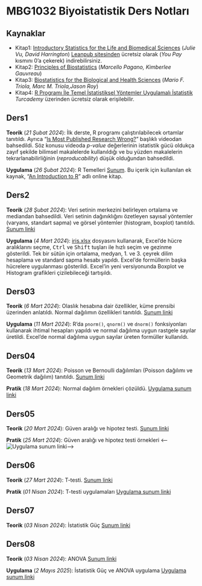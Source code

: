 # MBG1032 Biyoistatistik Ders Notları

## Kaynaklar

* Kitap1: [Introductory Statistics for the Life and Biomedical Sciences](https://www.openintro.org/book/biostat/) (*Julie Vu, David Harrington*) [Leanpub sitesinden](https://leanpub.com/biostat) ücretsiz olarak (*You Pay* kısmını 0'a çekerek) indirebilirsiniz. 
* Kitap2: [Principles of Biostatistics](https://www.taylorfrancis.com/books/mono/10.1201/9780429489624/principles-biostatistics-marcello-pagano-kimberlee-gauvreau) (*Marcello Pagano, Kimberlee Gauvreau*)
* Kitap3: [Biostatistics for the Biological and Health Sciences](https://www.pearson.com/en-us/subject-catalog/p/biostatistics-for-the-biological-and-health-sciences/P200000007576/9780137863792) (*Mario F. Triola, Marc M. Triola,Jason Roy*)
* Kitap4: [R Programı İle Temel İstatistiksel Yöntemler Uygulamalı İstatistik](https://www.turcademy.com/tr/kitap/r-programi-ile-temel-istatistiksel-yontemler-uygulamali-istatistik-istatistik-yontemler-9789750263682) *Turcademy* üzerinden ücretsiz olarak erişilebilir.

## Ders1

**Teorik** (*21 Şubat 2024*): İlk derste, R programı çalıştırılabilecek ortamlar tanıtıldı. Ayrıca "[Is Most Published Research Wrong?](https://www.youtube.com/watch?v=42QuXLucH3Q)" başlıklı videodan bahsedildi. Söz konusu videoda *p-value* değerlerinin istatistik gücü oldukça zayıf şekilde bilimsel makalelerde kullanıldığı ve bu yüzden makalelerin tekrarlanabilirliğinin (*reproducability*) düşük olduğundan bahsedildi.

**Uygulama** (*26 Şubat 2024*): R Temelleri [Sunum](uygulama01.qmd). Bu içerik için kullanılan ek kaynak, "[An Introduction to R](https://intro2r.com/getting-started.html)" adlı online kitap.

<!--  Uygulamada kullanılacak dosyalar: [mtcars (Excel)](files/mtcars.xlsx) -->

## Ders2

**Teorik** (*28 Şubat 2024*): Veri setinin merkezini belirleyen ortalama ve mediandan bahsedildi. Veri setinin dağınıklığını özetleyen sayısal yöntemler (varyans, standart sapma) ve görsel yöntemler (histogram, boxplot) tanıtıldı. [Sunum linki](ders02.qmd)

**Uygulama** (*4 Mart 2024*): [iris.xlsx](files/iris.xlsx) dosyasını kullanarak, Excel'de hücre aralıklarını seçme, <kbd>Ctrl</kbd> ve <kbd>Shift</kbd> tuşları ile hızlı seçim ve gezinme gösterildi. Tek bir sütün için ortalama, medyan, 1. ve 3. çeyrek dilim hesaplama ve standard sapma hesabı yapıldı. Excel'de formüllerin başka hücrelere uygulanması gösterildi. Excel'in yeni versiyonunda Boxplot ve Histogram grafikleri çizilebileceği tartışıldı.

## Ders03

**Teorik** (*6 Mart 2024*): Olaslık hesabına dair özellikler, küme prensibi üzerinden anlatıldı. Normal dağılımın özellikleri tanıtıldı. [Sunum linki](ders03.qmd)

**Uygulama** (*11 Mart 2024*): R'da `pnorm()`, `qnorm()` ve `dnorm()` fonksiyonları kullanarak ihtimal hesapları yapıldı ve normal dağılıma uygun rastgele sayılar üretildi. Excel'de normal dağılıma uygun sayılar üreten formüller kullanıldı.

## Ders04

**Teorik** (*13 Mart 2024*): Poisson ve Bernoulli dağılımları (Poisson dağılımı ve Geometrik dağılım) tanıtıldı. [Sunum linki](ders03.qmd)

**Pratik** (*18 Mart 2024*): Normal dağılım örnekleri çözüldü. [Uygulama sunum linki](ders03-uygulama.qmd)

## Ders05

**Teorik** (*20 Mart 2024*): Güven aralığı ve hipotez testi. [Sunum linki](ders04.qmd)

**Pratik** (*25 Mart 2024*): Güven aralığı ve hipotez testi örnekleri 
<--![Uygulama sunum linki](ders04-uygulama.qmd)-->

## Ders06

**Teorik** (*27 Mart 2024*): T-testi. [Sunum linki](ders05.qmd)

**Pratik** (*01 Nisan 2024*): T-testi uygulamaları [Uygulama sunum linki](ders05-uygulama.qmd)

## Ders07

**Teorik** (*03 Nisan 2024*): İstatistik Güç  [Sunum linki](ders06.qmd)

## Ders08

**Teorik** (*03 Nisan 2024*): ANOVA  [Sunum linki](ders07.qmd)

**Uygulama** (*2 Mayıs 2025*): İstatistik Güç ve ANOVA uygulama [Uygulama sunum linki](ders07-uygulama.qmd)

